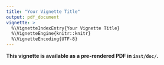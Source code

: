 ```yaml
---
title: "Your Vignette Title"
output: pdf_document
vignette: >
  %\VignetteIndexEntry{Your Vignette Title}
  %\VignetteEngine{knitr::knitr}
  %\VignetteEncoding{UTF-8}
---
```


**This vignette is available as a pre-rendered PDF in `inst/doc/`.**
